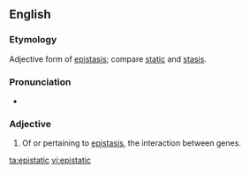 ==English==

===Etymology===

Adjective form of [[epistasis]]; compare [[static]] and [[stasis]].

===Pronunciation===

* {{rhymes|ætɪk}}

===Adjective===
{{en-adj|-}}

# {{genetics}} Of or pertaining to [[epistasis]], the interaction between genes.

[[ta:epistatic]]
[[vi:epistatic]]